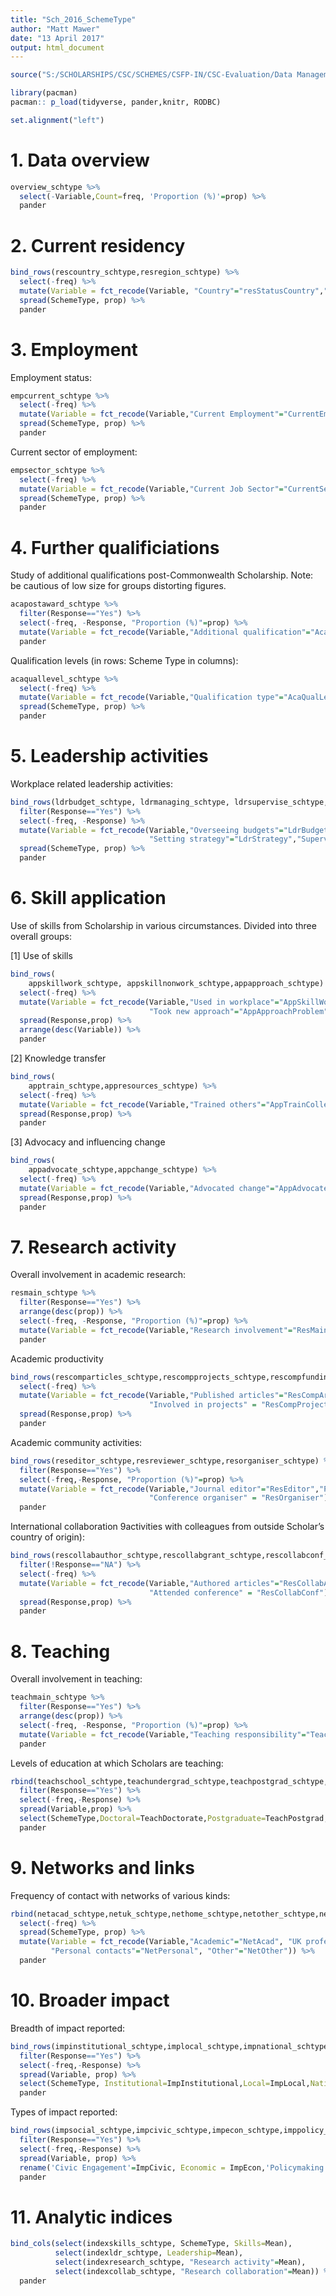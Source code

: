 ```yaml
---
title: "Sch_2016_SchemeType"
author: "Matt Mawer"
date: "13 April 2017"
output: html_document
---
```



```r

source("S:/SCHOLARSHIPS/CSC/SCHEMES/CSFP-IN/CSC-Evaluation/Data Management Crystal Snap IT/r_codebank/2016_sch_long/2016_sch_long_basicanalysis.r")

library(pacman)
pacman:: p_load(tidyverse, pander,knitr, RODBC)

set.alignment("left")

```

# 1. Data overview

```r
overview_schtype %>% 
  select(-Variable,Count=freq, 'Proportion (%)'=prop) %>% 
  pander
```

# 2. Current residency

```r
bind_rows(rescountry_schtype,resregion_schtype) %>% 
  select(-freq) %>% 
  mutate(Variable = fct_recode(Variable, "Country"="resStatusCountry","Region"="resStatusRegion")) %>% 
  spread(SchemeType, prop) %>% 
  pander
```

# 3. Employment

Employment status:

```r
empcurrent_schtype %>% 
  select(-freq) %>% 
  mutate(Variable = fct_recode(Variable,"Current Employment"="CurrentEmploy")) %>% 
  spread(SchemeType, prop) %>% 
  pander
```

Current sector of employment:

```r
empsector_schtype %>% 
  select(-freq) %>% 
  mutate(Variable = fct_recode(Variable,"Current Job Sector"="CurrentSector")) %>% 
  spread(SchemeType, prop) %>% 
  pander
```

# 4. Further qualificiations

Study of additional qualifications post-Commonwealth Scholarship. Note: be cautious of low size for groups distorting figures.

```r
acapostaward_schtype %>% 
  filter(Response=="Yes") %>% 
  select(-freq, -Response, "Proportion (%)"=prop) %>% 
  mutate(Variable = fct_recode(Variable,"Additional qualification"="AcaPostaward")) %>% 
  pander
```

Qualification levels (in rows: Scheme Type in columns):

```r
acaquallevel_schtype %>% 
  select(-freq) %>% 
  mutate(Variable = fct_recode(Variable,"Qualification type"="AcaQualLevel")) %>% 
  spread(SchemeType, prop) %>% 
  pander
```

# 5. Leadership activities

Workplace related leadership activities:

```r
bind_rows(ldrbudget_schtype, ldrmanaging_schtype, ldrsupervise_schtype,ldrstrategy_schtype) %>% 
  filter(Response=="Yes") %>% 
  select(-freq, -Response) %>% 
  mutate(Variable = fct_recode(Variable,"Overseeing budgets"="LdrBudget","Managing Company / department" = "LdrManaging",
                               "Setting strategy"="LdrStrategy","Supervising others"="LdrSupervising")) %>% 
  spread(SchemeType, prop) %>% 
  pander
```

# 6. Skill application

Use of skills from Scholarship in various circumstances. Divided into three overall groups: 

[1] Use of skills

```r
bind_rows(
    appskillwork_schtype, appskillnonwork_schtype,appapproach_schtype) %>% 
  select(-freq) %>% 
  mutate(Variable = fct_recode(Variable,"Used in workplace"="AppSkillWork", "Used elsewhere"="AppSkillNonwork",
                               "Took new approach"="AppApproachProblem")) %>% 
  spread(Response,prop) %>% 
  arrange(desc(Variable)) %>% 
  pander

```

[2] Knowledge transfer

```r
bind_rows(
    apptrain_schtype,appresources_schtype) %>% 
  select(-freq) %>% 
  mutate(Variable = fct_recode(Variable,"Trained others"="AppTrainColleagues","Developed resources" = "AppDevelopResources")) %>% 
  spread(Response,prop) %>% 
  pander

```

[3] Advocacy and influencing change

```r
bind_rows(
    appadvocate_schtype,appchange_schtype) %>% 
  select(-freq) %>% 
  mutate(Variable = fct_recode(Variable,"Advocated change"="AppAdvocateChange","Introduced change"="AppMakeChange")) %>% 
  spread(Response,prop) %>% 
  pander

```

# 7. Research activity

Overall involvement in academic research:

```r
resmain_schtype %>% 
  filter(Response=="Yes") %>%
  arrange(desc(prop)) %>% 
  select(-freq, -Response, "Proportion (%)"=prop) %>% 
  mutate(Variable = fct_recode(Variable,"Research involvement"="ResMain")) %>% 
  pander
```

Academic productivity

```r

bind_rows(rescomparticles_schtype,rescompprojects_schtype,rescompfunding_schtype) %>% 
  select(-freq) %>% 
  mutate(Variable = fct_recode(Variable,"Published articles"="ResCompArticles","Applied for funding"="ResCompFunding",
                               "Involved in projects" = "ResCompProjects")) %>% 
  spread(Response,prop) %>% 
  pander

```

Academic community activities:

```r
bind_rows(reseditor_schtype,resreviewer_schtype,resorganiser_schtype) %>% 
  filter(Response=="Yes") %>% 
  select(-freq,-Response, "Proportion (%)"=prop) %>%
  mutate(Variable = fct_recode(Variable,"Journal editor"="ResEditor","Peer reviewer"="ResReviewer",
                               "Conference organiser" = "ResOrganiser")) %>%
  pander


```

International collaboration 9activities with colleagues from outside Scholar's country of origin):

```r

bind_rows(rescollabauthor_schtype,rescollabgrant_schtype,rescollabconf_schtype) %>% 
  filter(!Response=="NA") %>% 
  select(-freq) %>% 
  mutate(Variable = fct_recode(Variable,"Authored articles"="ResCollabAuthor","Applied for grants"="ResCollabGrant",
                               "Attended conference" = "ResCollabConf")) %>% 
  spread(Response,prop) %>% 
  pander

```

# 8. Teaching

Overall involvement in teaching:

```r
teachmain_schtype %>% 
  filter(Response=="Yes") %>%
  arrange(desc(prop)) %>% 
  select(-freq, -Response, "Proportion (%)"=prop) %>% 
  mutate(Variable = fct_recode(Variable,"Teaching responsibility"="TeachMain")) %>% 
  pander
```

Levels of education at which Scholars are teaching:

```r
rbind(teachschool_schtype,teachundergrad_schtype,teachpostgrad_schtype,teachdoctorate_schtype,teachtvet_schtype) %>% 
  filter(Response=="Yes") %>% 
  select(-freq,-Response) %>% 
  spread(Variable,prop) %>% 
  select(SchemeType,Doctoral=TeachDoctorate,Postgraduate=TeachPostgrad,Undergraduate=TeachUndergrad,TVET=TeachTVET,School=TeachSchool) %>% 
  pander
```

# 9. Networks and links

Frequency of contact with networks of various kinds:

```r
rbind(netacad_schtype,netuk_schtype,nethome_schtype,netother_schtype,netpersonal_schtype) %>% 
  select(-freq) %>% 
  spread(SchemeType, prop) %>% 
  mutate(Variable = fct_recode(Variable,"Academic"="NetAcad", "UK professional network"="NetUK", "Home pofessional network"="NetHome",
         "Personal contacts"="NetPersonal", "Other"="NetOther")) %>% 
  pander

```

# 10. Broader impact

Breadth of impact reported:

```r
bind_rows(impinstitutional_schtype,implocal_schtype,impnational_schtype,impinternational_schtype) %>% 
  filter(Response=="Yes") %>% 
  select(-freq,-Response) %>% 
  spread(Variable, prop) %>% 
  select(SchemeType, Institutional=ImpInstitutional,Local=ImpLocal,National=ImpNational,International=ImpInternational) %>%
  pander

```

Types of impact reported:

```r
bind_rows(impsocial_schtype,impcivic_schtype,impecon_schtype,imppolicy_schtype) %>% 
  filter(Response=="Yes") %>% 
  select(-freq,-Response) %>% 
  spread(Variable, prop) %>%
  rename('Civic Engagement'=ImpCivic, Economic = ImpEcon,'Policymaking'=ImpPolicy, 'Social Development' =ImpSocial) %>% 
  pander


```

# 11. Analytic indices

```r
bind_cols(select(indexskills_schtype, SchemeType, Skills=Mean),
          select(indexldr_schtype, Leadership=Mean),
          select(indexresearch_schtype, "Research activity"=Mean),
          select(indexcollab_schtype, "Research collaboration"=Mean)) %>% 
  pander

```





